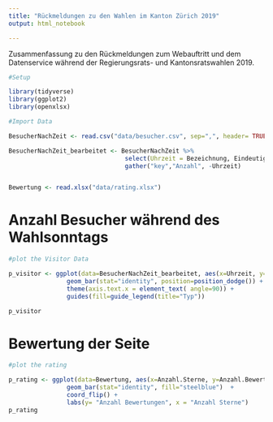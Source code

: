 ```yaml
---
title: "Rückmeldungen zu den Wahlen im Kanton Zürich 2019"
output: html_notebook

---
```


Zusammenfassung zu den Rückmeldungen zum Webauftritt und dem Datenservice während der Regierungsrats- und Kantonsratswahlen 2019.

```r
#Setup

library(tidyverse)
library(ggplot2)
library(openxlsx)

```

```r

#Import Data

BesucherNachZeit <- read.csv("data/besucher.csv", sep=",", header= TRUE, fill=TRUE)

BesucherNachZeit_bearbeitet <- BesucherNachZeit %>% 
                                select(Uhrzeit = Bezeichnung, Eindeutige.Besucher, Besuche) %>% 
                                gather("key","Anzahl", -Uhrzeit)


Bewertung <- read.xlsx("data/rating.xlsx")

```

# Anzahl Besucher während des Wahlsonntags
```r

#plot the Visitor Data

p_visitor <- ggplot(data=BesucherNachZeit_bearbeitet, aes(x=Uhrzeit, y=Anzahl, fill=key)) +
                geom_bar(stat="identity", position=position_dodge()) + 
                theme(axis.text.x = element_text( angle=90)) +
                guides(fill=guide_legend(title="Typ")) 

p_visitor
```

# Bewertung der Seite
```r
#plot the rating

p_rating <- ggplot(data=Bewertung, aes(x=Anzahl.Sterne, y=Anzahl.Bewertungen)) +
                geom_bar(stat="identity", fill="steelblue")  + 
                coord_flip() +  
                labs(y= "Anzahl Bewertungen", x = "Anzahl Sterne")
p_rating
```


